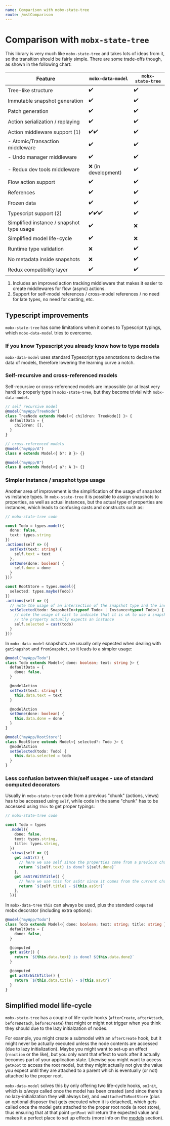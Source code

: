 ```yaml
---
name: Comparison with mobx-state-tree
route: /mstComparison
---
```


# Comparison with `mobx-state-tree`

This library is very much like `mobx-state-tree` and takes lots of ideas from it, so the transition
should be fairly simple. There are some trade-offs though, as shown in the following chart:

| Feature                                   | `mobx-data-model`   | `mobx-state-tree` |
| ----------------------------------------- | ------------------- | ----------------- |
| Tree-like structure                       | ✔️                  | ✔️                |
| Immutable snapshot generation             | ✔️                  | ✔️                |
| Patch generation                          | ✔️                  | ✔️                |
| Action serialization / replaying          | ✔️                  | ✔️                |
| Action middleware support (1)             | ✔️✔️                | ✔️                |
| - Atomic/Transaction middleware           | ✔️                  | ✔️                |
| - Undo manager middleware                 | ✔️                  | ✔️                |
| - Redux dev tools middleware              | ❌ (in development) | ✔️                |
| Flow action support                       | ✔️                  | ✔️                |
| References                                | ✔️                  | ✔️                |
| Frozen data                               | ✔️                  | ✔️                |
| Typescript support (2)                    | ✔️✔️✔️              | ✔️                |
| Simplified instance / snapshot type usage | ✔️                  | ❌                |
| Simplified model life-cycle               | ✔️                  | ❌                |
| Runtime type validation                   | ❌                  | ✔️                |
| No metadata inside snapshots              | ❌                  | ✔️                |
| Redux compatibility layer                 | ✔️                  | ✔️                |

1. Includes an improved action tracking middleware that makes it easier to create
   middlewares for flow (async) actions.
2. Support for self-model references / cross-model references / no need for late types, no need for casting,
   etc.

## Typescript improvements

`mobx-state-tree` has some limitations when it comes to Typescript typings, which `mobx-data-model` tries to overcome.

### If you know Typescript you already know how to type models

`mobx-data-model` uses standard Typescript type annotations to declare the data of models, therefore lowering the learning curve a notch.

### Self-recursive and cross-referenced models

Self-recursive or cross-referenced models are impossible (or at least very hard) to properly type in `mobx-state-tree`, but they become trivial with `mobx-data-model`.

```ts
// self recursive model
@model("myApp/TreeNode")
class TreeNode extends Model<{ children: TreeNode[] }> {
  defaultData = {
    children: [],
  }
}

// cross-referenced models
@model("myApp/A")
class A extends Model<{ b?: B }> {}

@model("myApp/B")
class B extends Model<{ a?: A }> {}
```

### Simpler instance / snapshot type usage

Another area of improvement is the simplification of the usage of snapshot vs instance types. In `mobx-state-tree` it is possible to assign snapshots to properties, as well as actual instances, but the actual type of properties are instances, which leads to confusing casts and constructs such as:

```ts
// mobx-state-tree code

const Todo = types.model({
  done: false,
  text: types.string
})
.actions(self => ({
  setText(text: string) {
    self.text = text
  },
  setDone(done: boolean) {
    self.done = done
  }
}))

const RootStore = types.model({
  selected: types.maybe(Todo))
})
.actions(self => ({
  // note the usage of an intersection of the snapshot type and the instance type
  setSelected(todo: SnapshotIn<typeof Todo> | Instance<typeof Todo>) {
    // note the usage of cast to indicate that it is ok to use a snapshot when
    // the property actually expects an instance
    self.selected = cast(todo)
  }
}))
```

In `mobx-data-model` snapshots are usually only expected when dealing with `getSnapshot` and `fromSnapshot`, so it leads to a simpler usage:

```ts
@model("myApp/Todo")
class Todo extends Model<{ done: boolean; text: string }> {
  defaultData = {
    done: false,
  }

  @modelAction
  setText(text: string) {
    this.data.text = text
  }

  @modelAction
  setDone(done: boolean) {
    this.data.done = done
  }
}

@model("myApp/RootStore")
class RootStore extends Model<{ selected?: Todo }> {
  @modelAction
  setSelected(todo: Todo) {
    this.data.selected = todo
  }
}
```

### Less confusion between this/self usages - use of standard computed decorators

Usually in `mobx-state-tree` code from a previous "chunk" (actions, views) has to be accessed using `self`, while code in the same "chunk" has to be accessed using `this` to get proper typings:

```ts
// mobx-state-tree code

const Todo = types
  .model({
    done: false,
    text: types.string,
    title: types.string,
  })
  .views(self => ({
    get asStr() {
      // here we use self since the properties come from a previous chunk
      return `${self.text} is done? ${self.done}`
    },
    get asStrWithTitle() {
      // here we use this for asStr since it comes from the current chunk
      return `${self.title} - ${this.asStr}`
    },
  }))
```

In `mobx-data-tree` `this` can always be used, plus the standard `computed` mobx decorator (including extra options):

```ts
@model("myApp/Todo")
class Todo extends Model<{ done: boolean; text: string; title: string }> {
  defaultData = {
    done: false,
  }

  @computed
  get asStr() {
    return `${this.data.text} is done? ${this.data.done}`
  }

  @computed
  get asStrWithTitle() {
    return `${this.data.title} - ${this.asStr}`
  }
}
```

## Simplified model life-cycle

`mobx-state-tree` has a couple of life-cycle hooks (`afterCreate`, `afterAttach`, `beforeDetach`, `beforeCreate`) that might or might not trigger when you think they should due to the lazy initialzation of nodes.

For example, you might create a submodel with an `afterCreate` hook, but it might never be actually executed unless the node contents are accessed (due to lazy initialization).
Maybe you might want to set-up an effect (`reaction` or the like), but you only want that effect to work after it actually becomes part of your application state.
Likewise you might want to access `getRoot` to access the root model, but they might actually not give the value you expect until they are attached to a parent which is eventually (or not) attached to the proper root.

`mobx-data-model` solves this by only offering two life-cycle hooks, `onInit`, which is _always_ called once the model has been created (and since there's no lazy-initialization they will always be), and `onAttachedToRootStore` (plus an optional disposer that gets executed when it is detached), which gets called once the model gets attached to the proper root node (a root store), thus ensuring that at that point `getRoot` will return the expected value and makes it a perfect place to set up effects (more info on the [models](./models) section).
